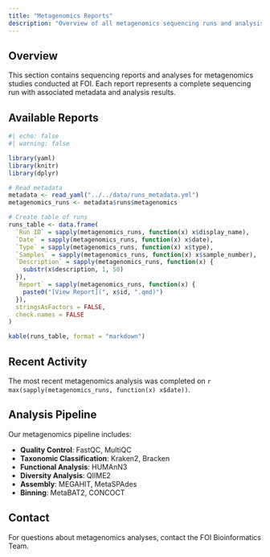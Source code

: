 ```yaml
---
title: "Metagenomics Reports"
description: "Overview of all metagenomics sequencing runs and analysis reports"
---
```


## Overview

This section contains sequencing reports and analyses for metagenomics studies conducted at FOI. Each report represents a complete sequencing run with associated metadata and analysis results.

## Available Reports

```r
#| echo: false
#| warning: false

library(yaml)
library(knitr)
library(dplyr)

# Read metadata
metadata <- read_yaml("../../data/runs_metadata.yml")
metagenomics_runs <- metadata$runs$metagenomics

# Create table of runs
runs_table <- data.frame(
  `Run ID` = sapply(metagenomics_runs, function(x) x$display_name),
  `Date` = sapply(metagenomics_runs, function(x) x$date),
  `Type` = sapply(metagenomics_runs, function(x) x$type),
  `Samples` = sapply(metagenomics_runs, function(x) x$sample_number),
  `Description` = sapply(metagenomics_runs, function(x) {
    substr(x$description, 1, 50)
  }),
  `Report` = sapply(metagenomics_runs, function(x) {
    paste0("[View Report](", x$id, ".qmd)")
  }),
  stringsAsFactors = FALSE,
  check.names = FALSE
)

kable(runs_table, format = "markdown")
```

## Recent Activity

The most recent metagenomics analysis was completed on `r max(sapply(metagenomics_runs, function(x) x$date))`.

## Analysis Pipeline

Our metagenomics pipeline includes:

- **Quality Control**: FastQC, MultiQC
- **Taxonomic Classification**: Kraken2, Bracken  
- **Functional Analysis**: HUMAnN3
- **Diversity Analysis**: QIIME2
- **Assembly**: MEGAHIT, MetaSPAdes
- **Binning**: MetaBAT2, CONCOCT

## Contact

For questions about metagenomics analyses, contact the FOI Bioinformatics Team.
